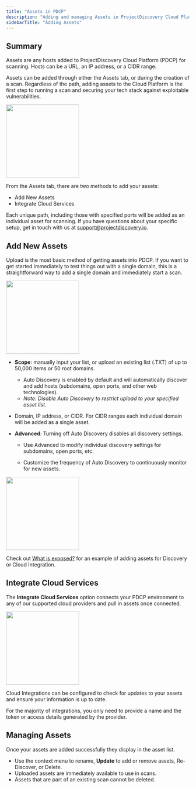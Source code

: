 ```yaml
---
title: "Assets in PDCP"
description: "Adding and managing Assets in ProjectDiscovery Cloud Platform"
sidebarTitle: "Adding Assets"
---
```

## Summary
Assets are any hosts added to ProjectDiscovery Cloud Platform (PDCP) for scanning. Hosts can be a URL, an IP address, or a CIDR range.

Assets can be added through either the Assets tab, or during the creation of a scan. Regardless of the path, adding assets to the Cloud Platform is the first step to running a scan and securing your tech stack against exploitable vulnerabilities. 

<img height="200" src="/images/platform/assetspage.png" />

From the Assets tab, there are two methods to add your assets: 
 - Add New Assets
 - Integrate Cloud Services

 Each unique path, including those with specified ports will be added as an individual asset for scanning. If you have questions about your specific setup, get in touch with us at support@projectdiscovery.io.

 ## Add New Assets

 Upload is the most basic method of getting assets into PDCP. If you want to get started immediately to test things out with a single domain, this is a straightforward way to add a single domain and immediately start a scan. 

<img height="200" src="/images/platform/addassets.png" />

- **Scope**: manually input your list, or upload an existing list (.TXT) of up to 50,000 items or 50 root domains. 

   - Auto Discovery is enabled by default and will automatically discover and add hosts (subdomains, open ports, and other web technologies). 
   - *Note: Disable Auto Discovery to restrict upload to your specified asset list.* 

- Domain, IP address, or CIDR. For CIDR ranges each individual domain will be added as a single asset.

- **Advanced**: Turning off Auto Discovery disables all discovery settings. 

  - Use Advanced to modify individual discovery settings for subdomains, open ports, etc. 

  - Customize the frequency of Auto Discovery to continuously monitor for new assets. 

<img height="200" src="/images/platform/assetsadvanced.png" />

<Info> Check out [What is exposed?](/cloud/examples/addassets) for an example of adding assets for Discovery or Cloud Integration. </Info>

## Integrate Cloud Services

The **Integrate Cloud Services** option connects your PDCP environment to any of our supported cloud providers and pull in assets once connected.

<img height="200" src="/images/platform/addcloudintegrations.png" />

Cloud Integrations can be configured to check for updates to your assets and ensure your information is up to date. 

For the majority of integrations, you only need to provide a name and the token or access details generated by the provider. 

## Managing Assets

Once your assets are added successfully they display in the asset list.

 - Use the context menu to rename, **Update** to add or remove assets, Re-Discover, or Delete.
 - Uploaded assets are immediately available to use in scans.
 - Assets that are part of an existing scan cannot be deleted. 


